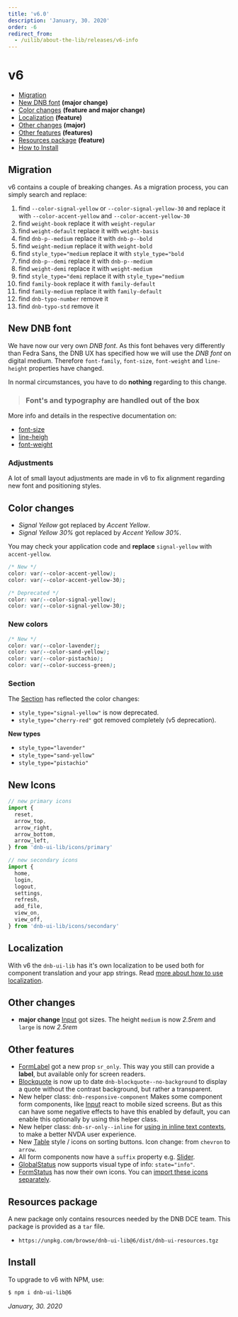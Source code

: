 ```yaml
---
title: 'v6.0'
description: 'January, 30. 2020'
order: -6
redirect_from:
  - /uilib/about-the-lib/releases/v6-info
---
```


# v6

- [Migration](#migration)
- [New DNB font](#new-dnb-font) **(major change)**
- [Color changes](#color-changes) **(feature and major change)**
- [Localization](#localization) **(feature)**
- [Other changes](#other-changes) **(major)**
- [Other features](#other-features) **(features)**
- [Resources package](#resources-package) **(feature)**
- [How to Install](#install)

## Migration

v6 contains a couple of breaking changes. As a migration process, you can simply search and replace:

1. find `--color-signal-yellow` or `--color-signal-yellow-30` and replace it with `--color-accent-yellow` and `--color-accent-yellow-30`
1. find `weight-book` replace it with `weight-regular`
1. find `weight-default` replace it with `weight-basis`
1. find `dnb-p--medium` replace it with `dnb-p--bold`
1. find `weight-medium` replace it with `weight-bold`
1. find `style_type="medium` replace it with `style_type="bold`
1. find `dnb-p--demi` replace it with `dnb-p--medium`
1. find `weight-demi` replace it with `weight-medium`
1. find `style_type="demi` replace it with `style_type="medium`
1. find `family-book` replace it with `family-default`
1. find `family-medium` replace it with `family-default`
1. find `dnb-typo-number` remove it
1. find `dnb-typo-std` remove it

## New DNB font

We have now our very own _DNB font_. As this font behaves very differently than Fedra Sans, the DNB UX has specified how we will use the _DNB font_ on digital medium. Therefore `font-family`, `font-size`, `font-weight` and `line-height` properties have changed.

In normal circumstances, you have to do **nothing** regarding to this change.

> ### Font's and typography are handled out of the box

More info and details in the respective documentation on:

- [font-size](/uilib/typography/font-size)
- [line-heigh](/uilib/typography/line-height)
- [font-weight](/uilib/typography/font-weight)

### Adjustments

A lot of small layout adjustments are made in v6 to fix alignment regarding new font and positioning styles.

## Color changes

- _Signal Yellow_ got replaced by _Accent Yellow_.
- _Signal Yellow 30%_ got replaced by _Accent Yellow 30%_.

You may check your application code and **replace** `signal-yellow` with `accent-yellow`.

```css
/* New */
color: var(--color-accent-yellow);
color: var(--color-accent-yellow-30);

/* Deprecated */
color: var(--color-signal-yellow);
color: var(--color-signal-yellow-30);
```

### New colors

```css
/* New */
color: var(--color-lavender);
color: var(--color-sand-yellow);
color: var(--color-pistachio);
color: var(--color-success-green);
```

### Section

The [Section](/uilib/components/section) has reflected the color changes:

- `style_type="signal-yellow"` is now deprecated.
- `style_type="cherry-red"` got removed completely (v5 deprecation).

**New types**

- `style_type="lavender"`
- `style_type="sand-yellow"`
- `style_type="pistachio"`

## New Icons

```js
// new primary icons
import {
  reset,
  arrow_top,
  arrow_right,
  arrow_bottom,
  arrow_left,
} from 'dnb-ui-lib/icons/primary'

// new secondary icons
import {
  home,
  login,
  logout,
  settings,
  refresh,
  add_file,
  view_on,
  view_off,
} from 'dnb-ui-lib/icons/secondary'
```

## Localization

With v6 the `dnb-ui-lib` has it's own localization to be used both for component translation and your app strings. Read [more about how to use localization](/uilib/usage/customisation/localization).

## Other changes

- **major change** [Input](/uilib/components/input) got sizes. The height `medium` is now _2.5rem_ and `large` is now _2.5rem_

## Other features

- [FormLabel](/uilib/components/form-label) got a new prop `sr_only`. This way you still can provide a **label**, but available only for screen readers.
- [Blockquote](/uilib/elements/blockquote) is now up to date `dnb-blockquote--no-background` to display a quote without the contrast background, but rather a transparent.
- New helper class: `dnb-responsive-component` Makes some component form components, like [Input](/uilib/components/input) react to mobile sized screens. But as this can have some negative effects to have this enabled by default, you can enable this optionally by using this helper class.
- New helper class: `dnb-sr-only--inline` for [using in inline text contexts](/uilib/helpers), to make a better NVDA user experience.
- New [Table](/uilib/elements/tables) style / icons on sorting buttons. Icon change: from `chevron` to `arrow`.
- All form components now have a `suffix` property e.g. [Slider](/uilib/components/slider).
- [GlobalStatus](/uilib/components/global-status) now supports visual type of info: `state="info"`.
- [FormStatus](/uilib/components/form-status) has now their own icons. You can [import these icons separately](/uilib/components/form-status#use-the-formstatus-icons-only).

## Resources package

A new package only contains resources needed by the DNB DCE team. This package is provided as a `tar` file.

- `https://unpkg.com/browse/dnb-ui-lib@6/dist/dnb-ui-resources.tgz`

## Install

To upgrade to v6 with NPM, use:

```bash
$ npm i dnb-ui-lib@6
```

_January, 30. 2020_
